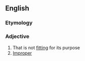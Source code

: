 ==English==

===Etymology===
{{prefix|en|un|fitting}}

===Adjective===
{{en-adj}}

# That is not [[fitting]] for its purpose
# [[improper|Improper]]